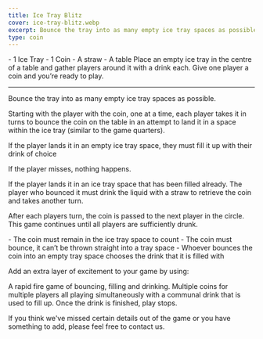 ```yaml
---
title: Ice Tray Blitz
cover: ice-tray-blitz.webp
excerpt: Bounce the tray into as many empty ice tray spaces as possible.
type: coin
---
```


<GameHero
  cover="/BeerGoggleGames/images/ice-tray-blitz.webp"
  alt="Ice Tray Blitz"
/>

<GameSection title="Equipment" icon="/BeerGoggleGames/images/liquor.webp">
-   1 Ice Tray
-   1 Coin
-   A straw
-   A table
</GameSection>

<GameSection title="Setup" icon="/BeerGoggleGames/images/settings.webp">
Place an empty ice tray in the centre of a table and gather players around it with a drink each. Give one player a coin and you’re ready to play.

* * *
</GameSection>

<GameSection title="Aim of the Game" icon="/BeerGoggleGames/images/target.webp">
<p>Bounce the tray into as many empty ice tray spaces as possible.</p>
</GameSection>

<GameSection title="How to Play" icon="/BeerGoggleGames/images/question.webp">
Starting with the player with the coin, one at a time, each player takes it in turns to bounce the coin on the table in an attempt to land it in a space within the ice tray (similar to the game quarters).

If the player lands it in an empty ice tray space, they must fill it up with their drink of choice

If the player misses, nothing happens.

If the player lands it in an ice tray space that has been filled already. The player who bounced it must drink the liquid with a straw to retrieve the coin and takes another turn.

After each players turn, the coin is passed to the next player in the circle. This game continues until all players are sufficiently drunk.
</GameSection>

<GameSection title="Rules" icon="/BeerGoggleGames/images/rules.webp">
-   The coin must remain in the ice tray space to count
-   The coin must bounce, it can’t be thrown straight into a tray space
-   Whoever bounces the coin into an empty tray space chooses the drink that it is filled with
</GameSection>

<GameSection title="Special Edition" icon="/BeerGoggleGames/images/special.webp">
<p>Add an extra layer of excitement to your game by using:</p>
</GameSection>

<GameSection title="**Mayhem**" icon="/BeerGoggleGames/images/question.webp">
<p>A rapid fire game of bouncing, filling and drinking. Multiple coins for multiple players all playing simultaneously with a communal drink that is used to fill up. Once the drink is finished, play stops.</p>
</GameSection>

<ShareButtons title="Ice Tray Blitz" />

<FeedbackCard>
<p>If you think we've missed certain details out of the game or you have something to add, please feel free to contact us.</p>
</FeedbackCard>
